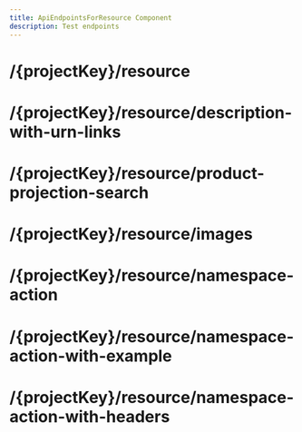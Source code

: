 ```yaml
---
title: ApiEndpointsForResource Component
description: Test endpoints
---
```



# /{projectKey}/resource

<ApiEndpointsForResource apiKey="test" resource="/{projectKey}/resource" />

# /{projectKey}/resource/description-with-urn-links

<ApiEndpointsForResource apiKey="test" resource="/{projectKey}/resource/description-with-urn-links" />

# /{projectKey}/resource/product-projection-search

<ApiEndpointsForResource apiKey="test" resource="/{projectKey}/resource/product-projection-search" />

# /{projectKey}/resource/images

<ApiEndpointsForResource apiKey="test" resource="/{projectKey}/resource/images" />

# /{projectKey}/resource/namespace-action

<ApiEndpointsForResource apiKey="test" resource="/{projectKey}/resource/namespace-action" />

# /{projectKey}/resource/namespace-action-with-example

<ApiEndpointsForResource apiKey="test" resource="/{projectKey}/resource/namespace-action-with-example" />

# /\{projectKey}/resource/namespace-action-with-headers

<ApiEndpointsForResource apiKey="test" resource="/{projectKey}/resource/namespace-action-with-headers" />
